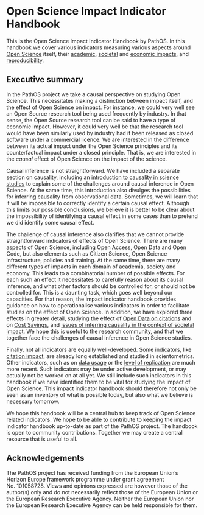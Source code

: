 # Open Science Impact Indicator Handbook {.unnumbered}

This is the Open Science Impact Indicator Handbook by PathOS. In this handbook we cover various indicators measuring various aspects around [Open Science](sections/1_open_science/introduction_open_science.qmd) itself, their [academic](sections/2_academic_impact/introduction_academic_impact.qmd), [societal](sections/3_societal_impact/introduction_societal_impact.qmd) and [economic impacts](sections/4_economic_impact/introduction_economic_impact.qmd), and [reproducibility](sections/5_reproducibility/introduction_reproducibility.qmd).

## Executive summary

In the PathOS project we take a causal perspective on studying Open Science. This necessitates making a distinction between impact itself, and the effect of Open Science on impact. For instance, we could very well see an Open Source research tool being used frequently by industry. In that sense, the Open Source research tool can be said to have a type of economic impact. However, it could very well be that the research tool would have been similarly used by industry had it been released as closed software under a commercial licence. We are interested in the difference between its actual impact under the Open Science principles and its counterfactual impact under a closed principle. That is, we are interested in the *causal* effect of Open Science on the impact of the science.

Causal inference is not straightforward. We have included a separate section on causality, including an [introduction to causality in science studies](sections/0_causality/causal_intro/article/intro-causality.qmd) to explain some of the challenges around causal inference in Open Science. At the same time, this introduction also divulges the possibilities for inferring causality from observational data. Sometimes, we will learn that it will be impossible to correctly identify a certain causal effect. Although this limits our possible conclusions, we believe it is better to be clear about the impossibility of identifying a causal effect in some cases than to pretend we did identify some causal effect.

The challenge of causal inference also clarifies that we cannot provide straightforward indicators of effects of Open Science. There are many aspects of Open Science, including Open Access, Open Data and Open Code, but also elements such as Citizen Science, Open Science infrastructure, policies and training. At the same time, there are many different types of impacts in each domain of academia, society and economy. This leads to a combinatorial number of possible effects. For each such an effect it necessitates to carefully reason about its causal inference, and what other factors should be controlled for, or should not be controlled for. This is a daunting task, which goes well beyond our capacities. For that reason, the impact indicator handbook provides guidance on how to operationalise various indicators in order to facilitate studies on the effect of Open Science. In addition, we have explored three effects in greater detail, studying the effect of [Open Data on citations](sections/0_causality/open_data_citation_advantage.qmd) and on [Cost Savings](sections/0_causality/open_data_cost_savings.qmd), and [issues of inferring causality in the context of societal impact](sections/0_causality/social_causality.qmd). We hope this is useful to the research community, and that we together face the challenges of causal inference in Open Science studies.

Finally, not all indicators are equally well-developed. Some indicators, like [citation impact](sections/2_academic_impact/citation_impact.qmd), are already long established and studied in scientometrics. Other indicators, such as on [data usage](sections/2_academic_impact/use_of_data_in_research.qmd) or the [level of replication](sections/5_reproducibility/level_of_replication.qmd) are much more recent. Such indicators may be under active development, or may actually not be worked on at all yet. We still include such indicators in this handbook if we have identified them to be vital for studying the impact of Open Science. This impact indicator handbook should therefore not only be seen as an inventory of what is possible today, but also what we believe is necessary tomorrow.

We hope this handbook will be a central hub to keep track of Open Science related indicators. We hope to be able to contribute to keeping the impact indicator handbook up-to-date as part of the PathOS project. The handbook is open to community contributions. Together we may create a central resource that is useful to all.

## Acknowledgements {.unnumbered}

The PathOS project has received funding from the European Union’s Horizon Europe framework programme under grant agreement No. 101058728. Views and opinions expressed are however those of the author(s) only and do not necessarily reflect those of the European Union or the European Research Executive Agency. Neither the European Union nor the European Research Executive Agency can be held responsible for them.